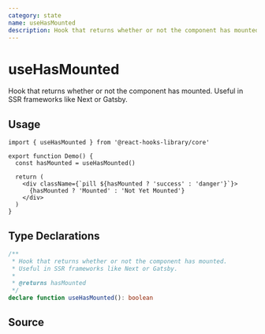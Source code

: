 ```yaml
---
category: state
name: useHasMounted
description: Hook that returns whether or not the component has mounted
---
```



<Playground>
  <Demo />
</Playground>

# useHasMounted

Hook that returns whether or not the component has mounted.
Useful in SSR frameworks like Next or Gatsby.

## Usage

```tsx
import { useHasMounted } from '@react-hooks-library/core'

export function Demo() {
  const hasMounted = useHasMounted()

  return (
    <div className={`pill ${hasMounted ? 'success' : 'danger'}`}>
      {hasMounted ? 'Mounted' : 'Not Yet Mounted'}
    </div>
  )
}
```

## Type Declarations

```typescript
/**
 * Hook that returns whether or not the component has mounted.
 * Useful in SSR frameworks like Next or Gatsby.
 *
 * @returns hasMounted
 */
declare function useHasMounted(): boolean
```

## Source

<Source name="useScroll" pkg="core" />
